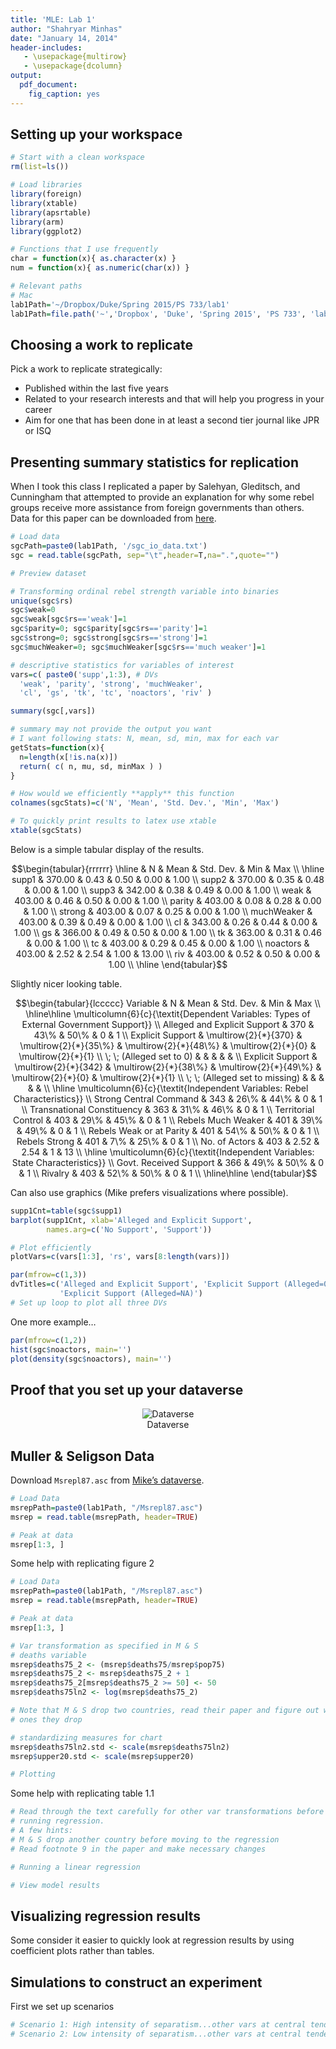 ```yaml
---
title: 'MLE: Lab 1'
author: "Shahryar Minhas"
date: "January 14, 2014"
header-includes:
   - \usepackage{multirow}
   - \usepackage{dcolumn}
output: 
  pdf_document:
    fig_caption: yes
---
```


## Setting up your workspace

```r
# Start with a clean workspace
rm(list=ls())

# Load libraries
library(foreign)
library(xtable)
library(apsrtable)
library(arm)
library(ggplot2)

# Functions that I use frequently
char = function(x){ as.character(x) }
num = function(x){ as.numeric(char(x)) }

# Relevant paths
# Mac
lab1Path='~/Dropbox/Duke/Spring 2015/PS 733/lab1'
lab1Path=file.path('~','Dropbox', 'Duke', 'Spring 2015', 'PS 733', 'lab1')
```

## Choosing a work to replicate

Pick a work to replicate strategically: 

* Published within the last five years
* Related to your research interests and that will help you progress in your
career
* Aim for one that has been done in at least a second tier journal like JPR or ISQ

## Presenting summary statistics for replication

When I took this class I replicated a paper by Salehyan, Gleditsch, and Cunningham that attempted to provide an explanation for why some rebel groups receive more assistance from foreign governments than others. Data for this paper can be downloaded from [here](http://privatewww.essex.ac.uk/~ksg/publ.html). 

```r
# Load data
sgcPath=paste0(lab1Path, '/sgc_io_data.txt')
sgc = read.table(sgcPath, sep="\t",header=T,na=".",quote="")

# Preview dataset

# Transforming ordinal rebel strength variable into binaries
unique(sgc$rs)
sgc$weak=0
sgc$weak[sgc$rs=='weak']=1
sgc$parity=0; sgc$parity[sgc$rs=='parity']=1
sgc$strong=0; sgc$strong[sgc$rs=='strong']=1
sgc$muchWeaker=0; sgc$muchWeaker[sgc$rs=='much weaker']=1

# descriptive statistics for variables of interest
vars=c( paste0('supp',1:3), # DVs
  'weak', 'parity', 'strong', 'muchWeaker',
  'cl', 'gs', 'tk', 'tc', 'noactors', 'riv' )

summary(sgc[,vars])

# summary may not provide the output you want
# I want following stats: N, mean, sd, min, max for each var
getStats=function(x){
  n=length(x[!is.na(x)])
  return( c( n, mu, sd, minMax ) )
}

# How would we efficiently **apply** this function
colnames(sgcStats)=c('N', 'Mean', 'Std. Dev.', 'Min', 'Max')

# To quickly print results to latex use xtable
xtable(sgcStats)
```

Below is a simple tabular display of the results.

$$\begin{tabular}{rrrrrr}
  \hline
 & N & Mean & Std. Dev. & Min & Max \\ 
  \hline
supp1 & 370.00 & 0.43 & 0.50 & 0.00 & 1.00 \\ 
  supp2 & 370.00 & 0.35 & 0.48 & 0.00 & 1.00 \\ 
  supp3 & 342.00 & 0.38 & 0.49 & 0.00 & 1.00 \\ 
  weak & 403.00 & 0.46 & 0.50 & 0.00 & 1.00 \\ 
  parity & 403.00 & 0.08 & 0.28 & 0.00 & 1.00 \\ 
  strong & 403.00 & 0.07 & 0.25 & 0.00 & 1.00 \\ 
  muchWeaker & 403.00 & 0.39 & 0.49 & 0.00 & 1.00 \\ 
  cl & 343.00 & 0.26 & 0.44 & 0.00 & 1.00 \\ 
  gs & 366.00 & 0.49 & 0.50 & 0.00 & 1.00 \\ 
  tk & 363.00 & 0.31 & 0.46 & 0.00 & 1.00 \\ 
  tc & 403.00 & 0.29 & 0.45 & 0.00 & 1.00 \\ 
  noactors & 403.00 & 2.52 & 2.54 & 1.00 & 13.00 \\ 
  riv & 403.00 & 0.52 & 0.50 & 0.00 & 1.00 \\ 
   \hline
\end{tabular}$$

Slightly nicer looking table.

$$\begin{tabular}{lccccc}
Variable & N & Mean & Std. Dev. & Min & Max \\ 
  \hline\hline
\multicolumn{6}{c}{\textit{Dependent Variables: Types of External Government Support}} \\
Alleged and Explicit Support  & 370 & 43\% & 50\% & 0 & 1 \\ 
Explicit Support & \multirow{2}{*}{370} & \multirow{2}{*}{35\%} & \multirow{2}{*}{48\%} & \multirow{2}{*}{0} & \multirow{2}{*}{1} \\ 
\; \; (Alleged set to 0) & & & & & \\
Explicit Support   & \multirow{2}{*}{342} & \multirow{2}{*}{38\%} & \multirow{2}{*}{49\%} & \multirow{2}{*}{0} & \multirow{2}{*}{1} \\ 
\; \; (Alleged set to missing) & & & & &  \\
\hline
\multicolumn{6}{c}{\textit{Independent Variables: Rebel Characteristics}} \\
Strong Central Command & 343 & 26\% & 44\% & 0 & 1 \\ 
Transnational Constituency & 363 & 31\% & 46\% & 0 & 1 \\ 
Territorial Control  & 403 & 29\% & 45\% & 0 &  1 \\ 
Rebels Much Weaker  & 401 & 39\% & 49\% &  0 & 1 \\ 
Rebels Weak or at Parity  & 401 & 54\% & 50\% & 0 & 1 \\ 
Rebels Strong  & 401 & 7\% & 25\% &  0 & 1 \\ 
  No. of Actors  & 403 & 2.52 & 2.54 &  1 & 13 \\ 
\hline
\multicolumn{6}{c}{\textit{Independent Variables: State
    Characteristics}} \\
Govt. Received Support  & 366 & 49\% & 50\%
& 0 & 1 \\ 
Rivalry  & 403 & 52\% & 50\% &  0 & 1 \\ 
\hline\hline
\end{tabular}$$

Can also use graphics (Mike prefers visualizations where possible).

```r
supp1Cnt=table(sgc$supp1)
barplot(supp1Cnt, xlab='Alleged and Explicit Support', 
        names.arg=c('No Support', 'Support'))
```

```r
# Plot efficiently
plotVars=c(vars[1:3], 'rs', vars[8:length(vars)])

par(mfrow=c(1,3))
dvTitles=c('Alleged and Explicit Support', 'Explicit Support (Alleged=0)', 
           'Explicit Support (Alleged=NA)')
# Set up loop to plot all three DVs
```

One more example...

```r
par(mfrow=c(1,2))
hist(sgc$noactors, main='')
plot(density(sgc$noactors), main='')
```

## Proof that you set up your dataverse

<div style="text-align:center">
![Dataverse](Screenshot.png)
</div>

## Muller & Seligson Data

Download `Msrepl87.asc` from [Mike's dataverse](http://thedata.harvard.edu/dvn/dv/mward/faces/study/StudyPage.xhtml?globalId=hdl:1902.1/10185&studyListingIndex=1_b22ed98827d7d79d42ae0fe7fa97).

```r
# Load Data
msrepPath=paste0(lab1Path, "/Msrepl87.asc")
msrep = read.table(msrepPath, header=TRUE)

# Peak at data
msrep[1:3, ]
```

Some help with replicating figure 2

```r
# Load Data
msrepPath=paste0(lab1Path, "/Msrepl87.asc")
msrep = read.table(msrepPath, header=TRUE)

# Peak at data
msrep[1:3, ]

# Var transformation as specified in M & S
# deaths variable
msrep$deaths75_2 <- (msrep$deaths75/msrep$pop75)
msrep$deaths75_2 <- msrep$deaths75_2 + 1
msrep$deaths75_2[msrep$deaths75_2 >= 50] <- 50
msrep$deaths75ln2 <- log(msrep$deaths75_2)

# Note that M & S drop two countries, read their paper and figure out which
# ones they drop

# standardizing measures for chart
msrep$deaths75ln2.std <- scale(msrep$deaths75ln2)
msrep$upper20.std <- scale(msrep$upper20)

# Plotting


```

Some help with replicating table 1.1

```r
# Read through the text carefully for other var transformations before
# running regression. 
# A few hints:
# M & S drop another country before moving to the regression
# Read footnote 9 in the paper and make necessary changes

# Running a linear regression

# View model results
```


## Visualizing regression results

Some consider it easier to quickly look at regression results by using coefficient plots rather than tables. 

## Simulations to construct an experiment

First we set up scenarios

```r
# Scenario 1: High intensity of separatism...other vars at central tendency
# Scenario 2: Low intensity of separatism...other vars at central tendency

```
